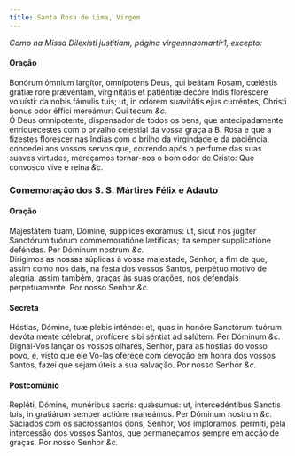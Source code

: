 ```yaml
---
title: Santa Rosa de Lima, Virgem
---
```



<em>Como na Missa Dilexísti justitiam, página virgemnaomartir1, excepto:</em>

<h4 class="text-center">Oração</h4>
<div class="container-fluid">
<div class="row">
<div class="col-6 dropcaps text-justify">
Bonórum ómnium largítor, omnípotens Deus, qui beátam Rosam, cœléstis grátiæ rore prævéntam, virginitátis et patiéntiæ decóre Indis floréscere voluísti: da nobis fámulis tuis; ut, in odórem suavitátis ejus curréntes, Christi bonus odor éffici mereámur: Qui tecum <em>&c.</em>
</div>
<div class="col-6 dropcaps text-justify">
Ó Deus omnipotente, dispensador de todos os bens, que antecipadamente enriquecestes com o orvalho celestial da vossa graça a B. Rosa e que a fizestes florescer nas Índias com o brilho da virgindade e da paciência, concedei aos vossos servos que, correndo após o perfume das suas suaves virtudes, mereçamos tornar-nos o bom odor de Cristo: Que convosco vive e reina <em>&c.</em>
</div>
</div>
</div>

<h3 class="text-center">Comemoração dos S. S. Mártires Félix e Adauto</h3>

<h4 class="text-center">Oração</h4>
<div class="container-fluid">
<div class="row">
<div class="col-6 dropcaps text-justify">
Majestátem tuam, Dómine, súpplices exorámus: ut, sicut nos júgiter Sanctórum tuórum commemoratióne lætíficas; ita semper supplicatióne deféndas. Per Dóminum nostrum <em>&c.</em>
</div>
<div class="col-6 dropcaps text-justify">
Dirigimos as nossas súplicas à vossa majestade, Senhor, a fim de que, assim como nos dais, na festa dos vossos Santos, perpétuo motivo de alegria, assim também, graças às suas orações, nos defendais perpetuamente. Por nosso Senhor <em>&c.</em>
</div>
</div>
</div>

<h4 class="text-center">Secreta</h4>
<div class="container-fluid">
<div class="row">
<div class="col-6 dropcaps text-justify">
Hóstias, Dómine, tuæ plebis inténde: et, quas in honóre Sanctórum tuórum devóta mente célebrat, profícere sibi séntiat ad salútem. Per Dóminum <em>&c.</em>
</div>
<div class="col-6 dropcaps text-justify">
Dignai-Vos lançar os vossos olhares, Senhor, para as hóstias do vosso povo, e, visto que ele Vo-las oferece com devoção em honra dos vossos Santos, fazei que sejam úteis à sua salvação. Por nosso Senhor <em>&c.</em>
</div>
</div>
</div>

<h4 class="text-center">Postcomúnio</h4>
<div class="container-fluid">
<div class="row">
<div class="col-6 dropcaps text-justify">
Repléti, Dómine, munéribus sacris: quǽsumus: ut, intercedéntibus Sanctis tuis, in gratiárum semper actióne maneámus. Per Dóminum nostrum <em>&c.</em>
</div>
<div class="col-6 dropcaps text-justify">
Saciados com os sacrossantos dons, Senhor, Vos imploramos, permiti, pela intercessão dos vossos Santos, que permaneçamos sempre em acção de graças. Por nosso Senhor <em>&c.</em>
</div>
</div>
</div>
